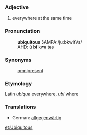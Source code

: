 ===Adjective===

# everywhere at the same time

===Pronunciation===

:'''ubiquitous''' SAMPA:/ju:bkwItVs/
:AHD: ū '''bĭ''' kwə təs

===Synonyms===

: [[omnipresent]]

===Etymology===

Latin ''ubique'' everywhere, ''ubi'' where

===Translations===

*German: [[allgegenwärtig]]

[[et:Ubiquitous]]